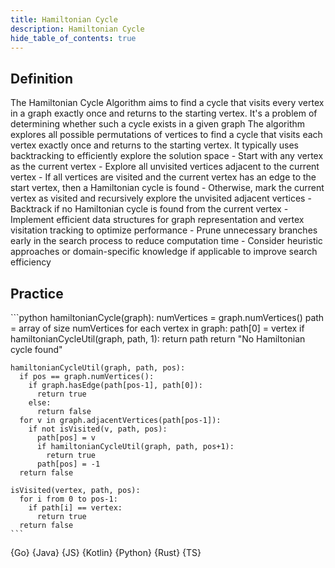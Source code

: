 ```yaml
---
title: Hamiltonian Cycle
description: Hamiltonian Cycle
hide_table_of_contents: true
---
```





## Definition

<Tabs queryString="primary">
  <TabItem value="definition" label="Definition">
    The Hamiltonian Cycle Algorithm aims to find a cycle that visits every vertex in a graph exactly once and returns to the starting vertex. It's a problem of determining whether such a cycle exists in a given graph
  </TabItem>
  <TabItem value="how" label="Explanation">
    The algorithm explores all possible permutations of vertices to find a cycle that visits each vertex exactly once and returns to the starting vertex. It typically uses backtracking to efficiently explore the solution space
  </TabItem>
  <TabItem value="guidance" label="Guidance">
    - Start with any vertex as the current vertex
    - Explore all unvisited vertices adjacent to the current vertex
    - If all vertices are visited and the current vertex has an edge to the start vertex, then a Hamiltonian cycle is found
    - Otherwise, mark the current vertex as visited and recursively explore the unvisited adjacent vertices
    - Backtrack if no Hamiltonian cycle is found from the current vertex
  </TabItem>
  <TabItem value="tips" label="Tips">
    - Implement efficient data structures for graph representation and vertex visitation tracking to optimize performance
    - Prune unnecessary branches early in the search process to reduce computation time
    - Consider heuristic approaches or domain-specific knowledge if applicable to improve search efficiency
  </TabItem>
</Tabs>

## Practice

<Tabs queryString="primary">
  <TabItem value="practice" label="Practice">
    ```python
    hamiltonianCycle(graph):
      numVertices = graph.numVertices()
      path = array of size numVertices
      for each vertex in graph:
        path[0] = vertex
        if hamiltonianCycleUtil(graph, path, 1):
          return path
      return "No Hamiltonian cycle found"

    hamiltonianCycleUtil(graph, path, pos):
      if pos == graph.numVertices():
        if graph.hasEdge(path[pos-1], path[0]):
          return true
        else:
          return false
      for v in graph.adjacentVertices(path[pos-1]):
        if not isVisited(v, path, pos):
          path[pos] = v
          if hamiltonianCycleUtil(graph, path, pos+1):
            return true
          path[pos] = -1
      return false

    isVisited(vertex, path, pos):
      for i from 0 to pos-1:
        if path[i] == vertex:
          return true
      return false
    ```
  </TabItem>
  <TabItem value="solution" label="Solution">
    <Tabs queryString="code">
      <TabItem
        value="go"
        label=""
        attributes={{ title: "Go Lang", className: "code_lang go m" }}
      >
        <CodeBlock language="go">{Go}</CodeBlock>
      </TabItem>
      <TabItem
        value="java"
        label=""
        attributes={{ title: "Java", className: "code_lang java m" }}
      >
        <CodeBlock language="java">{Java}</CodeBlock>
      </TabItem>
      <TabItem
        value="js"
        label=""
        attributes={{ title: "JavaScript", className: "code_lang js m" }}
      >
        <CodeBlock language="js">{JS}</CodeBlock>
      </TabItem>
      <TabItem
        value="kotlin"
        label=""
        attributes={{ title: "Kotlin", className: "code_lang kotlin m" }}
      >
        <CodeBlock language="kotlin">{Kotlin}</CodeBlock>
      </TabItem>
      <TabItem
        value="python"
        label=""
        attributes={{ title: "Python", className: "code_lang python m" }}
      >
        <CodeBlock language="python">{Python}</CodeBlock>
      </TabItem>
      <TabItem
        value="rust"
        label=""
        attributes={{ title: "Rust", className: "code_lang rust m" }}
      >
        <CodeBlock language="rust">{Rust}</CodeBlock>
      </TabItem>
      <TabItem
        value="ts"
        label=""
        attributes={{ title: "TypeScript", className: "code_lang ts m" }}
      >
        <CodeBlock language="ts">{TS}</CodeBlock>
      </TabItem>
    </Tabs>
  </TabItem>
</Tabs>
